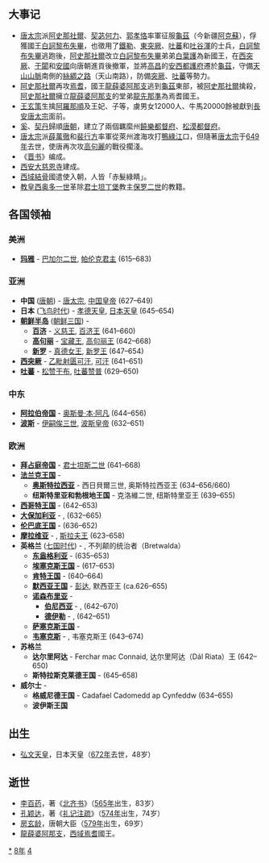 {{yearTOC|648|唐'''[[貞觀|貞觀]]二十二年'''；新罗'''[[太和_(新羅)|太和]]二年'''；日本'''[[大化_(日本)|大化]]四年'''}}

== 大事记 ==
*[[唐太宗|唐太宗]]派[[阿史那社爾|阿史那社爾]]、[[契苾何力|契苾何力]]、[[郭孝恪|郭孝恪]]率軍征服[[龜茲|龜茲]]（今新疆[[阿克蘇|阿克蘇]]），俘獲國王[[白訶黎布失畢|白訶黎布失畢]]，也徵用了[[鐵勒|鐵勒]]、[[東突厥|東突厥]]、[[吐蕃|吐蕃]]和[[吐谷渾|吐谷渾]]的士兵，[[白訶黎布失畢|白訶黎布失畢]]逃跑後，[[阿史那社爾|阿史那社爾]]改立[[白訶黎布失畢|白訶黎布失畢]]弟弟[[白葉護|白葉護]]為新國王，在[[西突厥|西突厥]]、[[于闐|于闐]]和[[安国_(昭武九姓)|安國]]向唐朝進貢後撤軍，並將[[高昌|高昌]]的[[安西都護府|安西都護府]]遷於[[龜茲|龜茲]]，守備[[天山山脈|天山山脈]]南側的[[絲綢之路|絲綢之路]]（天山南路），防備[[突厥|突厥]]、[[吐蕃|吐蕃]]等勢力。
*[[阿史那社爾|阿史那社爾]]再攻[[焉耆|焉耆]]，國王[[龍薛婆阿那支|龍薛婆阿那支]]逃到[[龜茲|龜茲]]東部，被[[阿史那社爾|阿史那社爾]]擒殺，[[阿史那社爾|阿史那社爾]]擁立[[龍薛婆阿那支|龍薛婆阿那支]]的堂弟[[龍先那準|龍先那準]]為焉耆國王。
*[[王玄策|王玄策]]生擒[[阿羅那順|阿羅那順]]及王妃、子等，虜男女12000人、牛馬20000餘被獻到[[長安|長安]][[唐太宗|唐太宗]]面前。
*[[奚|奚]]、[[契丹|契丹]]歸順[[唐朝|唐朝]]，建立了兩個羈縻州[[饒樂都督府|饒樂都督府]]、[[松漠都督府|松漠都督府]]。
*[[唐太宗|唐太宗]]派[[薛萬徹|薛萬徹]]和[[裴行方|裴行方]]率軍從萊州渡海攻打[[鴨綠江|鴨綠江]]口，但隨著[[唐太宗|唐太宗]]于[[649年|649年]]去世，使唐再次攻[[高句麗|高句麗]]的戰役擱淺。
*《[[晋书|晋书]]》编成。
*[[西安|西安]][[大慈恩寺|大慈恩寺]]建成。
*[[西域|西域]][[結骨|結骨]]國遣使入朝，人皆「赤髮綠睛」。
*[[教皇|教皇]][[西奥多一世|西奥多一世]]革除[[君士坦丁堡|君士坦丁堡]]教主[[保罗二世|保罗二世]]的教籍。

== 各国领袖 ==
===美洲===
*'''[[玛雅文明|玛雅]]''' - [[巴加尔二世|巴加尔二世]], [[帕伦克|帕伦克君主]] (615–683)

===亚洲===
*'''中国''' ([[唐朝|唐朝]]) - [[唐太宗|唐太宗]], [[中国皇帝|中国皇帝]] (627–649)
*'''日本''' ([[飞鸟时代|飞鸟时代]]) - [[孝德天皇|孝德天皇]], [[日本天皇|日本天皇]] (645–654)
*'''[[朝鲜半岛|朝鲜半岛]]''' ([[朝鲜三国|朝鲜三国]]) -
**'''[[百济|百济]]''' - [[义慈王|义慈王]], [[百济君主列表|百济王]] (641–660)
**'''[[高句丽|高句丽]]''' - [[宝藏王|宝藏王]], [[高句丽君主列表|高句丽王]] (642–668)
**'''[[新罗|新罗]]''' - [[真德女王|真德女王]], [[新罗君主列表|新罗王]] (647–654)
*'''[[西突厥|西突厥]]''' - [[乙毗射匮可汗|乙毗射匮可汗]], [[西突厥可汗列表|可汗]] (641–651)
*'''[[吐蕃|吐蕃]]''' - [[松赞干布|松赞干布]], [[吐蕃国王列表|吐蕃赞普]] (629–650)

===中东===
*'''[[阿拉伯帝国|阿拉伯帝国]]''' - [[奥斯曼·本·阿凡|奥斯曼·本·阿凡]] (644–656)
*'''[[波斯|波斯]]''' - [[伊嗣俟三世|伊嗣俟三世]], [[萨珊王朝|波斯皇帝]] (632–651)

===欧洲===

*'''[[拜占庭帝国|拜占庭帝国]]''' - [[君士坦斯二世|君士坦斯二世]] (641–668)
*'''[[法兰克王国|法兰克王国]]''' -
**'''[[奥斯特拉西亚|奥斯特拉西亚]]''' - 西日貝爾三世, 奥斯特拉西亚王 (634–656/660)
**'''纽斯特里亚和勃根地王国''' - 克洛維二世, 纽斯特里亚王 (639–655)
*'''[[西哥特王国|西哥特王国]]''' -{{link-en|钦德斯文思|Chindasuinth}} (642–653)
*'''[[大保加利亚_(中世纪)|大保加利亚]]''' - {{tsl|en|Kubrat|库勃拉特}}, (632–665)
*'''[[伦巴底人|伦巴底王国]]''' - {{link-en|罗撒里|Rothari}} (636–652)
*'''[[摩拉维亚|摩拉维亚]]''' - {{link-en|萨莫 (国王)|Samo|萨莫}}, [[斯拉夫人|斯拉夫王]] (623–658)
*'''英格兰''' ([[七国时代|七国时代]]) - {{link-en|俄斯维乌|Oswiu of Northumbria}}, 不列颠的统治者（Bretwalda）
**'''[[东盎格利亚|东盎格利亚]]''' - {{link-en|安娜 (東盎格利亞)|Anna of East Anglia|安娜}} (635–653)
**'''[[埃塞克斯王国|埃塞克斯王国]]''' - {{link-en|西吉伯特一世|Sigeberht I of Essex}} (617–653)
**'''[[肯特王国|肯特王国]]''' - {{link-en|厄尔肯伯特|Eorcenberht of Kent}} (640–664)
**'''[[默西亚王国|默西亚王国]]''' - [[彭达_(麦西亚)|彭达]], 默西亚王 (ca.626–655)
**'''[[诺森布里亚|诺森布里亚]]''' -
***'''[[伯尼西亞|伯尼西亚]]''' - {{link-en|俄斯维乌|Oswiu}}, {{link-en|伯尼西亚王|King of Northumbria}} (642–670)
***'''[[德伊勒|德伊勒]]''' - {{link-en|俄斯维恩|Oswine of Deira}}, {{link-en|德伊勒王|King of Northumbria}} (642–651)
**'''[[萨塞克斯王国|萨塞克斯王国]]''' -
**'''[[韦塞克斯|韦塞克斯]]''' - {{link-en|森沃尔赫|Cenwalh of Wessex}}, 韦塞克斯王 (643–674)
*'''苏格兰'''
**'''达尔里阿达''' - Ferchar mac Connaid, 达尔里阿达（Dál Riata）王 (642–650)
**'''斯特拉斯克莱德王国''' - {{link-en|古利雅得|Gwriad of Strathclyde}} (645–658)
*'''威尔士''' -
**'''格威尼德王国''' - Cadafael Cadomedd ap Cynfeddw (634–655) 
**'''波伊斯王国'''

== 出生 ==
*[[弘文天皇|弘文天皇]]，日本天皇（[[672年|672年]]去世，48岁）

== 逝世 ==
{{Wikisource year mention}}
*[[李百药|李百药]]，著《[[北齐书|北齐书]]》（[[565年|565年]]出生，83岁）
*[[孔颖达|孔颖达]]，著《[[礼记注疏|礼记注疏]]》（[[574年|574年]]出生，74岁）
*[[房玄龄|房玄龄]]，唐朝大臣（[[579年|579年]]出生，69岁）
*[[龍薛婆阿那支|龍薛婆阿那支]]，[[西域|西域]][[焉耆|焉耆]]國王。

[[Category:648年|*]]
[[Category:640年代|8年]]
[[Category:7世纪各年|4]]
